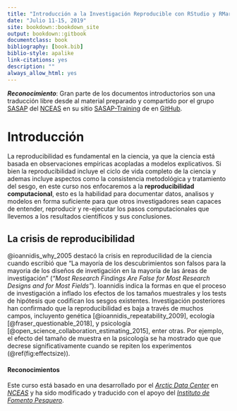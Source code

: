 ```yaml
--- 
title: "Introducción a la Investigación Reproducible con RStudio y RMarkdown"
date: "Julio 11-15, 2019"
site: bookdown::bookdown_site
output: bookdown::gitbook
documentclass: book
bibliography: [book.bib]
biblio-style: apalike
link-citations: yes
description: ""
always_allow_html: yes
---
```


_**Reconocimiento**_: Gran parte de los documentos introductorios son una traducción libre desde al material preparado 
y compartido por el grupo [SASAP](https://alaskasalmonandpeople.org/) del [NCEAS](https://www.nceas.ucsb.edu/) en su sitio [SASAP-Training](https://github.com/NCEAS/sasap-training) de en [GitHub](https://github.com/).


# Introducción

La reproducibilidad es fundamental en la ciencia, ya que la ciencia está basada en observaciones empíricas acopladas a modelos 
explicativos. Si bien la reproducibilidad incluye el ciclo de vida completo de la ciencia y ademas incluye aspectos como la 
consistencia metodológica y tratamiento del sesgo, en este curso nos enfocaremos a la **reproducibilidad computacional**, esto
es la habilidad para documentar datos, analisos y modelos en forma suficiente para que otros investigadores sean capaces de 
entender, reproducir y re-ejecutar los pasos computacionales que llevemos a los resultados científicos y sus conclusiones. 

## La crisis de reproducibilidad

@ioannidis_why_2005 destacó la crisis en reproducilidad de la ciencia cuando escribió que "La mayoría de los 
descubrimientos son falsos para la mayoria de los diseños de invetigación en la mayoría de las áreas de investigación" 
(_"Most Research Findings Are False for Most Research Designs and for Most Fields"_). Ioannidis indica la formas en que 
el proceso de investigación a inflado los efectos de los tamaños muestrales y los tests de hipótesis que codifican los 
sesgos existentes. Investigación posteriores han confirmado que la reproducibilidad es baja a través de muchos campos, 
incluyento genética [@ioannidis_repeatability_2009], ecología [@fraser_questionable_2018], y psicología
[@open_science_collaboration_estimating_2015], enter otras. Por ejemplo, el efecto del tamaño de muestra en la psicología
se ha mostrado que que decrese significativamente cuando se repiten los experimentos (\@ref(fig:effectsize)).

#### Reconocimientos

Este curso está basado en una desarrollado por el [_Arctic Data Center_](https://arcticdata.io/) en 
[_NCEAS_](http://www.nceas.ucsb.edu) y ha sido modificado y traducido con el apoyo del 
[_Instituto de Fomento Pesquero_](http://www.ifop.cl).

